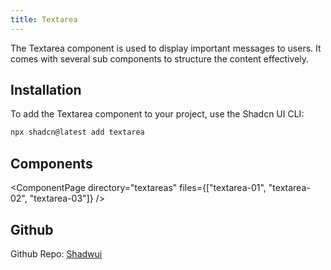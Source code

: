 ```yaml
---
title: Textarea
---
```



The Textarea component is used to display important messages to users. It comes with several sub components to structure the content effectively.

## Installation

To add the Textarea component to your project, use the Shadcn UI CLI:

```bash
npx shadcn@latest add textarea
```

## Components

<ComponentPage 
  directory="textareas" 
  files={["textarea-01", "textarea-02", "textarea-03"]} 
/>

## Github
Github Repo: [Shadwui](https://github.com/sahilkumardev/shadwui)